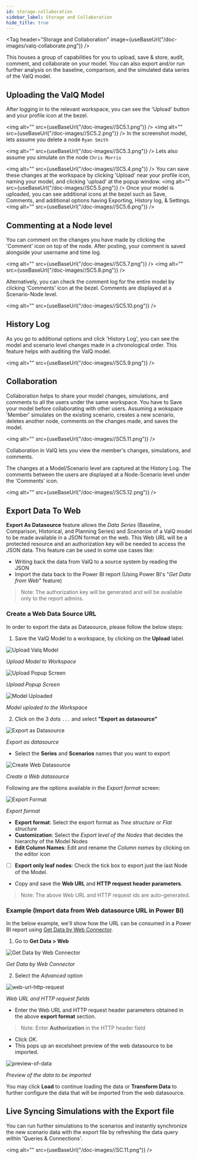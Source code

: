 ```yaml
---
id: storage-collaboration
sidebar_label: Storage and Collaboration
hide_title: true
---
```



<Tag
  header="Storage and Collaboration"
  image={useBaseUrl("/doc-images/valq-collaborate.png")}
/>

This houses a group of capabilities for you to upload, save & store, audit, comment,
and collaborate on your model. You can also export and/or run further analysis on
the baseline, comparison, and the simulated data series of the ValQ model.

## Uploading the ValQ Model

After logging in to the relevant workspace, you can see the 'Upload'
button and your profile icon at the bezel.

<img alt="" src={useBaseUrl("/doc-images//SC5.1.png")} />
<img alt="" src={useBaseUrl("/doc-images//SC5.2.png")} />
In the screenshot model, lets assume you delete a node `Ryan Smith`

<img alt="" src={useBaseUrl("/doc-images//SC5.3.png")} />
Lets also assume you simulate on the node `Chris Morris`

<img alt="" src={useBaseUrl("/doc-images//SC5.4.png")} />
You can save these changes at the workspace by clicking 'Upload' near your profile
icon, naming your model, and clicking 'upload' at the popup window.
<img alt="" src={useBaseUrl("/doc-images//SC5.5.png")} />
Once your model is uploaded, you can see additional icons at the bezel such as Save,
Comments, and additional options having Exporting, History log, & Settings.
<img alt="" src={useBaseUrl("/doc-images//SC5.6.png")} />

## Commenting at a Node level

You can comment on the changes you have made by clicking the 'Comment'
icon on top of the node. After posting, your comment is saved alongside
your username and time log.

<img alt="" src={useBaseUrl("/doc-images//SC5.7.png")} />
<img alt="" src={useBaseUrl("/doc-images//SC5.8.png")} />

Alternatively, you can check the comment log for the entire model by
clicking 'Comments' icon at the bezel. Comments are displayed at a
Scenario-Node level.

<img alt="" src={useBaseUrl("/doc-images//SC5.10.png")} />

## History Log

As you go to additional options and click 'History Log', you can see the
model and scenario level changes made in a chronological order. This
feature helps with auditing the ValQ model.

<img alt="" src={useBaseUrl("/doc-images//SC5.9.png")} />

## Collaboration

Collaboration helps to share your model changes, simulations, and comments to all the users under the same workspace.
You have to Save your model before collaborating with other users.
Assuming a wokspace 'Member' simulates on the existing scenario, creates a new scenario, deletes
another node, comments on the changes made, and saves the model.

<img alt="" src={useBaseUrl("/doc-images//SC5.11.png")} />

Collaboration in ValQ lets you view the member's changes, simulations, and comments.

The changes at a Model/Scenario level are captured at the History Log.
The comments between the users are displayed at a Node-Scenario level
under the 'Comments' icon.

<img alt="" src={useBaseUrl("/doc-images//SC5.12.png")} />

## Export Data To Web

**Export As Datasource** feature allows the _Data Series_ (Baseline, Comparison, Historical, and Planning Series) and _Scenarios_ of a ValQ model to be made available in a JSON format on the web. This Web URL will be a protected resource and an authorization key will be needed to access the JSON data. This feature can be used in some use cases like:

- Writing back the data from ValQ to a source system by reading the JSON
- Import the data back to the Power BI report (Using Power BI's "_Get Data from Web_" feature)

> Note: The authorization key will be generated and will be available only to the report admins.

### Create a Web Data Source URL

In order to export the data as Datasource, please follow the below steps:

1. Save the ValQ Model to a workspace, by clicking on the **Upload** label.

<div style={{ textAlign: "center" }}>
  <Zoom>
    <img
      alt="Upload Valq Model"
      src={useBaseUrl("/doc-images/web-datasource/upload-model.png")}
    />
  </Zoom>
</div>

_Upload Model to Workspace_

<div style={{ textAlign: "center" }}>
  <Zoom>
    <img
      alt="Upload Popup Screen"
      src={useBaseUrl("/doc-images/web-datasource/upload-popup.png")}
    />
  </Zoom>
</div>

_Upload Popup Screen_

<div style={{ textAlign: "center" }}>
  <Zoom>
    <img
      alt="Model Uploaded"
      src={useBaseUrl("/doc-images/web-datasource/model-uploaded.png")}
    />
  </Zoom>
</div>

_Model uploded to the Workspace_

2. Click on the 3 dots `...` and select **"Export as datasource"**

<div style={{ textAlign: "center" }}>
  <Zoom>
    <img
      alt="Export as Datasource"
      src={useBaseUrl("/doc-images/web-datasource/export-as-datasource.png")}
    />
  </Zoom>
</div>

_Export as datasource_

- Select the **Series** and **Scenarios** names that you want to export

<div style={{ textAlign: "center" }}>
  <Zoom>
    <img
      alt="Create Web Datasource"
      src={useBaseUrl("/doc-images/web-datasource/create-web-datasource.png")}
    />
  </Zoom>
</div>

_Create a Web datasource_

Following are the options available in the *Export format* screen:

<div style={{ textAlign: "center" }}>
  <Zoom>
    <img
      alt="Export Format"
      src={useBaseUrl("/doc-images/web-datasource/export-format.png")}
    />
  </Zoom>
</div>

_Export format_

- **Export format**: Select the export format as *Tree structure* or *Flat structure*
- **Customization**: Select the *Export level of the Nodes* that decides the hierarchy of the Model Nodes
- **Edit Column Names**: Edit and rename the *Column names* by clicking on the editor icon
- [ ] **Export only leaf nodes**: Check the tick box to export just the last Node of the Model.
- Copy and save the **Web URL** and **HTTP request header parameters**.

> Note: The above Web URL and HTTP request ids are auto-generated.

### Example (Import data from Web datasource URL in Power BI)

In the below example, we'll show how the URL can be consumed in a Power BI report using [Get Data by Web Connector](https://docs.microsoft.com/en-us/power-bi/connect-data/desktop-connect-to-web-by-example).

1. Go to **Get Data > Web**

<div style={{ textAlign: "center" }}>
  <Zoom>
    <img
      alt="Get Data by Web Connector"
      src={useBaseUrl("/doc-images/web-datasource/get-data-web.png")}
    />
  </Zoom>
</div>

_Get Data by Web Connector_

2. Select the *Advanced* option

<div style={{ textAlign: "center" }}>
  <Zoom>
    <img
      alt="web-url-http-request"
      src={useBaseUrl("/doc-images/web-datasource/web-url-http-request.png")}
    />
  </Zoom>
</div>

_Web URL and HTTP request fields_

- Enter the Web URL and HTTP request header parameters obtained in the above **export format** section.

> Note: Enter **Authorization** in the HTTP header field

- Click *OK*.
- This pops up an excelsheet preview of the web datasource to be imported.

<div style={{ textAlign: "center" }}>
  <Zoom>
    <img
      alt="preview-of-data"
      src={useBaseUrl("/doc-images/web-datasource/preview-of-data.png")}
    />
  </Zoom>
</div>

_Preview of the data to be imported_

You may click **Load** to continue loading the data or **Transform Data** to further configure the data that will be imported from the web datasource.

## Live Syncing Simulations with the Export file

You can run further simulations to the scenarios and instantly synchronize the new scenario data with
the export file by refreshing the data query within 'Queries &
Connections'.

<img alt="" src={useBaseUrl("/doc-images//SC.11.png")} />
